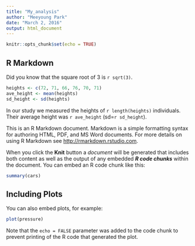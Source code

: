 ```yaml
---
title: "My_analysis"
author: "Meeyoung Park"
date: "March 2, 2016"
output: html_document
---
```


```r
knitr::opts_chunk$set(echo = TRUE)
```

## R Markdown
Did you know that the square root of 3 is `r sqrt(3)`.

```r
heights <- c(72, 71, 66, 76, 70, 71)
ave_height <- mean(heights)
sd_height <- sd(heights)
```

In our study we measured the heights of `r length(heights)` individuals. Their average height was `r ave_height` (sd=`r sd_height`).

This is an R Markdown document. Markdown is a simple formatting syntax for authoring HTML, PDF, and MS Word documents. For more details on using R Markdown see <http://rmarkdown.rstudio.com>.

When you click the **Knit** button a *document* will be generated that includes both content as well as the output of any embedded ***R code chunks*** within the document. You can embed an R code chunk like this:

```r
summary(cars)
```

## Including Plots

You can also embed plots, for example:

```r
plot(pressure)
```

Note that the `echo = FALSE` parameter was added to the code chunk to prevent printing of the R code that generated the plot.
